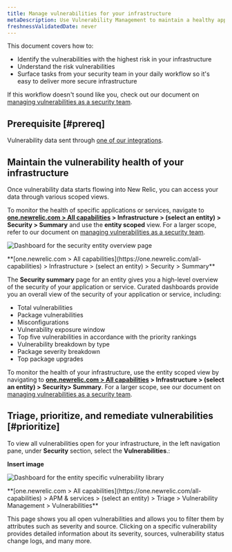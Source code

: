```yaml
---
title: Manage vulnerabilities for your infrastructure
metaDescription: Use Vulnerability Management to maintain a healthy application and remediate vulnerabilities as a developer.
freshnessValidatedDate: never
---
```


This document covers how to:

* Identify the vulnerabilities with the highest risk in your infrastructure
* Understand the risk vulnerabilities
* Surface tasks from your security team in your daily workflow so it's easy to deliver more secure infrastructure

If this workflow doesn't sound like you, check out our document on [managing vulnerabilities as a security team](/docs/vulnerability-management/security-workflow).

## Prerequisite [#prereq]

Vulnerability data sent through [one of our integrations](/docs/vulnerability-management/integrations/overview).



## Maintain the vulnerability health of your infrastructure

Once vulnerability data starts flowing into New Relic, you can access your data through various scoped views.

To monitor the health of specific applications or services, navigate to <DNT>**[one.newrelic.com > All capabilities](https://one.newrelic.com/all-capabilities) > Infrastructure > (select an entity) > Security > Summary**</DNT> and use the **entity scoped** view. For a larger scope, refer to our document on [managing vulnerabilities as a security team](/docs/vulnerability-management/security-workflow).

<img
  title="Entity overview"
  alt="Dashboard for the security entity overview page"
  src="/images/security_infra_entity_overview.webp"
/>

<figcaption>
  <DNT>
    **[one.newrelic.com > All capabilities](https://one.newrelic.com/all-capabilities) > Infrastructure > (select an entity) > Security > Summary**
  </DNT>
</figcaption>

The **Security summary** page for an entity gives you a high-level overview of the security of your application or service. Curated dashboards provide you an overall view of the security of your application or service, including:

* Total vulnerabilities
* Package vulnerabilities
* Misconfigurations
* Vulnerability exposure window
* Top five vulnerabilities in accordance with the priority rankings
* Vulnerability breakdown by type
* Package severity breakdown
* Top package upgrades 

To monitor the health of your infrastructure, use the entity scoped view by navigating to <DNT>**[one.newrelic.com > All capabilities](https://one.newrelic.com/all-capabilities) > Infrastructure > (select an entity) > Security> Summary**</DNT>. For a larger scope, see our document on [managing vulnerabilities as a security team](/docs/vulnerability-management/security-workflow).

## Triage, prioritize, and remediate vulnerabilities [#prioritize]

To view all vulnerabilities open for your infrastructure,  in the left navigation pane, under **Security** section,  select the <DNT>**Vulnerabilities**</DNT>.:

**Insert image**

<img
  title="Vulnerability library"
  alt="Dashboard for the entity specific vulnerability library"
  src="/images/infra_vulnLibrary.webp"
/>

<figcaption>
  <DNT>
    **[one.newrelic.com > All capabilities](https://one.newrelic.com/all-capabilities) > APM & services > (select an entity) > Triage > Vulnerability Management > Vulnerabilities**
  </DNT>
</figcaption>

This page shows you all open vulnerabilities and allows you to filter them by attributes such as severity and source. Clicking on a specific vulnerability provides detailed information about its severity, sources, vulnerability status change logs, and many more.


